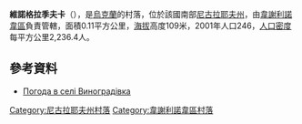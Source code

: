 {{coord|47|16|3|N|31|1|30|E|scale:100000|display=title}}

'''維諾格拉季夫卡'''（{{lang-uk|Виноградівка}}），是[[烏克蘭|烏克蘭]]的村落，位於該國南部[[尼古拉耶夫州|尼古拉耶夫州]]，由[[韋謝利諾韋區|韋謝利諾韋區]]負責管轄，面積0.11平方公里，[[海拔|海拔]]高度109米，2001年人口246，[[人口密度|人口密度]]每平方公里2,236.4人。

==參考資料==
* [http://weather.in.ua/ua/nikolaevskaja/3592 Погода в селі Виноградівка] {{Wayback|url=http://weather.in.ua/ua/nikolaevskaja/3592 |date=20160607051425 }}

[[Category:尼古拉耶夫州村落|Category:尼古拉耶夫州村落]]
[[Category:韋謝利諾韋區村落|Category:韋謝利諾韋區村落]]


{{Mykolaiv-geo-stub}}